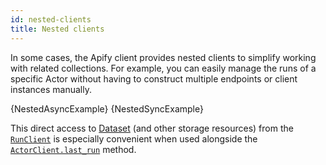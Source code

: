 ```yaml
---
id: nested-clients
title: Nested clients
---
```




In some cases, the Apify client provides nested clients to simplify working with related collections. For example, you can easily manage the runs of a specific Actor without having to construct multiple endpoints or client instances manually.

<Tabs>
    <TabItem value="AsyncExample" label="Async client" default>
        <CodeBlock className="language-python">
            {NestedAsyncExample}
        </CodeBlock>
    </TabItem>
    <TabItem value="SyncExample" label="Sync client">
        <CodeBlock className="language-python">
            {NestedSyncExample}
        </CodeBlock>
    </TabItem>
</Tabs>

This direct access to [Dataset](https://docs.apify.com/platform/storage/dataset) (and other storage resources) from the [`RunClient`](/reference/class/RunClient) is especially convenient when used alongside the [`ActorClient.last_run`](/reference/class/ActorClient#last_run) method.

